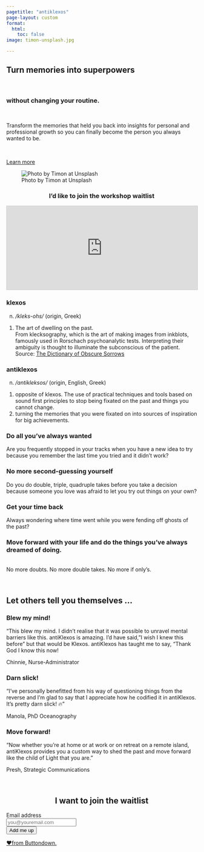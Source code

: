 ```yaml
---
pagetitle: "antiklexos" 
page-layout: custom
format:
  html:
    toc: false
image: timon-unsplash.jpg

---
```


::: {.content-block}

::: {.hero .section .column}
::: {.hero }
  <h1>Turn memories into superpowers</h1>
  <br>
  <h3>without changing your routine.</h3>
  <br>
  <p>
  Transform the memories that held you back into insights for personal and professional growth so you can finally become the person you always wanted to be.
  </p>
  <br>

::: {.hero-buttons}
[Learn more](workshop-details.qmd){#btn-workshop .btn-action-primary .btn-action .btn .btn-primary .btn-lg role="button"}
:::

:::

::: {.hero .col-6}
![Photo by Timon at Unsplash](timon-unsplash.jpg "happy and free")
:::

:::


<h3 style="text-align: center;">I'd like to join the workshop waitlist</h3>
<iframe
scrolling="no"
style="width:100%!important;height:220px;border:1px #ccc solid !important"
src="https://buttondown.email/antiklexos?as_embed=true"
title="antiKlexos iframe"  
></iframe>

### klexos
n. _/kleks-ohs/_ (origin, Greek) <br>
1. The art of dwelling on the past. <br>From klecksography, which is the art of making images from inkblots, famously used in Rorschach psychoanalytic tests. Interpreting their ambiguity is thought to illuminate the subconscious of the patient. <br>Source: [The Dictionary of Obscure Sorrows](https://www.thedictionaryofobscuresorrows.com/concept/klexos) 

### antiklexos
n. _/antikleksos/_ (origin, English, Greek) <br> 
1. opposite of klexos. The use of practical techniques and tools based on sound first principles to stop being fixated on the past and things you cannot change. <br>
2. turning the memories that you were fixated on into sources of inspiration for big achievements.


::: {.features}
::: {.feature .card  .mb-3}
::: {.card-body}

### Do all you've always wanted

Are you frequently stopped in your tracks when you have a new idea to try because you remember the last time you tried and it didn't work?
:::
:::

::: {.feature .card  .mb-3}
::: {.card-body}

### No more second-guessing yourself

Do you do double, triple, quadruple takes before you take a decision because someone you love was afraid to let you try out things on your own?
:::
:::


::: {.feature .card  .mb-3}
::: {.card-body}

### Get your time back

Always wondering where time went while you were fending off ghosts of the past?
:::
:::

:::

::: {.text-center}
### Move forward with your life and do the things you've always dreamed of doing. 
<br>
<p2>No more doubts. No more double takes. No more if only's.</p2>
<br>
:::
<br>

::: {.text-center}
## Let others tell you themselves ...
:::

::: {.features}

::: {.feature .card  .mb-3}
::: {.card-body}
### Blew my mind!
"This blew my mind. I didn't realise that it was possible to unravel mental barriers like this. antiKlexos is amazing. I'd have said, "I wish I knew this before" but that would be Klexos. 
antiKlexos has taught me to say, "Thank God I know this now!

[Chinnie, Nurse-Administrator]{.blockquote-footer}
:::
:::

::: {.feature .card  .mb-3}
::: {.card-body .border-light .mb-3}
### Darn slick!
"I've personally benefitted from his way of questioning things from the reverse and I'm glad to say that I appreciate how he codified it in antiKlexos. It's pretty darn slick! 🔥"

[Manola, PhD Oceanography]{.blockquote-footer}
:::
:::

::: {.feature .card  .mb-3}
::: {.card-body}
### Move forward!
"Now whether you're at home or at work or on retreat on a remote island, antiKlexos provides you a custom way to shed the past and move forward like the child of Light that you are."

[Presh, Strategic Communications]{.blockquote-footer}
:::
:::
:::

<br>

::: {.text-center}
<form
  action="https://buttondown.email/api/emails/embed-subscribe/antiklexos"
  method="post"
  target="popupwindow"
  onsubmit="window.open('https://buttondown.email/antiklexos', 'popupwindow')"
  class="embeddable-buttondown-form"
>
  <h2 style="text-align: center;">I want to join the waitlist</h2>
  <label for="bd-email">Email address
  </label><br> 
  <input type="email" name="email" id="bd-email" placeholder="you@youremail.com"/>
  <br><input type="submit" value="Add me up" />
    <br><p>
    <a href="https://buttondown.email/refer/antiklexos" target="_blank">❤️from Buttondown.</a>
  </p>
</form>
:::

:::
